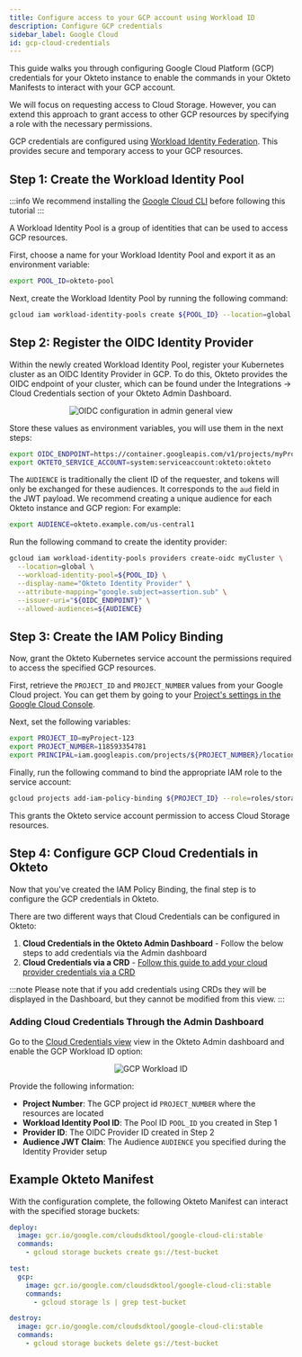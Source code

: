 ```yaml
---
title: Configure access to your GCP account using Workload ID
description: Configure GCP credentials
sidebar_label: Google Cloud
id: gcp-cloud-credentials
---
```



This guide walks you through configuring Google Cloud Platform (GCP) credentials for your Okteto instance to enable the commands in your Okteto Manifests to interact with your GCP account.

We will focus on requesting access to Cloud Storage. However, you can extend this approach to grant access to other GCP resources by specifying a role with the necessary permissions.

GCP credentials are configured using [Workload Identity Federation](https://cloud.google.com/iam/docs/workload-identity-federation).
This provides secure and temporary access to your GCP resources.

## Step 1: Create the Workload Identity Pool

:::info
We recommend installing the [Google Cloud CLI](https://cloud.google.com/sdk/docs/install) before following this tutorial
:::

A Workload Identity Pool is a group of identities that can be used to access GCP resources.

First, choose a name for your Workload Identity Pool and export it as an environment variable:

```bash
export POOL_ID=okteto-pool
```

Next, create the Workload Identity Pool by running the following command:

```bash
gcloud iam workload-identity-pools create ${POOL_ID} --location=global --display-name="Okteto pool"
```

## Step 2: Register the OIDC Identity Provider

Within the newly created Workload Identity Pool, register your Kubernetes cluster as an OIDC Identity Provider in GCP.
To do this, Okteto provides the OIDC endpoint of your cluster, which can be found under the Integrations -> Cloud Credentials section of your Okteto Admin Dashboard.

<p align="center">
  <Image
    src={require("@site/static/img/amazon-ecr-oidc-config+1.32.png").default}
    alt="OIDC configuration in admin general view"
  />
</p>

Store these values as environment variables, you will use them in the next steps:

```bash
export OIDC_ENDPOINT=https://container.googleapis.com/v1/projects/myProject/locations/us-central1/clusters/myCluster
export OKTETO_SERVICE_ACCOUNT=system:serviceaccount:okteto:okteto
```

The `AUDIENCE` is traditionally the client ID of the requester, and tokens will only be exchanged for these audiences.
It corresponds to the `aud` field in the JWT payload. We recommend creating a unique audience for each Okteto instance and GCP region:
For example:

```bash
export AUDIENCE=okteto.example.com/us-central1
```

Run the following command to create the identity provider:

```bash
gcloud iam workload-identity-pools providers create-oidc myCluster \
  --location=global \
  --workload-identity-pool=${POOL_ID} \
  --display-name="Okteto Identity Provider" \
  --attribute-mapping="google.subject=assertion.sub" \
  --issuer-uri="${OIDC_ENDPOINT}" \
  --allowed-audiences=${AUDIENCE}
```

## Step 3: Create the IAM Policy Binding

Now, grant the Okteto Kubernetes service account the permissions required to access the specified GCP resources.

First, retrieve the `PROJECT_ID` and `PROJECT_NUMBER` values from your Google Cloud project. You can get them by going to your [Project's settings in the Google Cloud Console](https://console.cloud.google.com/iam-admin/settings).

Next, set the following variables:

```bash
export PROJECT_ID=myProject-123
export PROJECT_NUMBER=118593354781
export PRINCIPAL=iam.googleapis.com/projects/${PROJECT_NUMBER}/locations/global/workloadIdentityPools/${POOL_ID}/subject/${OKTETO_SERVICE_ACCOUNT}
```

Finally, run the following command to bind the appropriate IAM role to the service account:

```bash
gcloud projects add-iam-policy-binding ${PROJECT_ID} --role=roles/storage.admin --member=principal://${PRINCIPAL} --condition=None
```

This grants the Okteto service account permission to access Cloud Storage resources.

## Step 4: Configure GCP Cloud Credentials in Okteto

Now that you've created the IAM Policy Binding, the final step is to configure the GCP credentials in Okteto.

There are two different ways that Cloud Credentials can be configured in Okteto:
1. **Cloud Credentials in the Okteto Admin Dashboard** - Follow the below steps to add credentials via the Admin dashboard
1. **Cloud Credentials via a CRD** - [Follow this guide to add your cloud provider credentials via a CRD](self-hosted/manage/crds.mdx#cloud-credentials)

:::note
Please note that if you add credentials using CRDs they will be displayed in the Dashboard, but they cannot be modified from this view.
:::

### Adding Cloud Credentials Through the Admin Dashboard
Go to the [Cloud Credentials view](index.mdx) view in the Okteto Admin dashboard and enable the GCP Workload ID option:

<p align="center">
  <Image
    src={require("@site/static/img/gcp-cloud-credentials+1.32.png").default}
    alt="GCP Workload ID"
  />
</p>

Provide the following information:

- **Project Number**: The GCP project id `PROJECT_NUMBER` where the resources are located
- **Workload Identity Pool ID**: The Pool ID `POOL_ID` you created in Step 1
- **Provider ID**: The OIDC Provider ID created in Step 2
- **Audience JWT Claim**: The Audience `AUDIENCE` you specified during the Identity Provider setup

## Example Okteto Manifest

With the configuration complete, the following Okteto Manifest can interact with the specified storage buckets:


```yaml
deploy:
  image: gcr.io/google.com/cloudsdktool/google-cloud-cli:stable
  commands:
    - gcloud storage buckets create gs://test-bucket

test:
  gcp:
    image: gcr.io/google.com/cloudsdktool/google-cloud-cli:stable
    commands:
      - gcloud storage ls | grep test-bucket

destroy:
  image: gcr.io/google.com/cloudsdktool/google-cloud-cli:stable
  commands:
    - gcloud storage buckets delete gs://test-bucket
```
